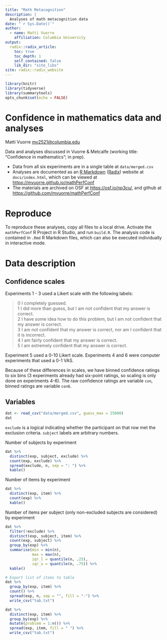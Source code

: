 ```yaml
---
title: "Math Metacognition"
description: |
  Analyses of math metacognition data
date: "`r Sys.Date()`"
author:
  - name: Matti Vuorre 
    affiliation: Columbia University
output: 
  radix::radix_article:
    toc: true
    toc_depth: 1
    self_contained: false
    lib_dir: "site_libs"
site: radix::radix_website
---
```


```r
library(knitr)
library(tidyverse)
library(summarytools)
opts_chunk$set(echo = FALSE)
```

# Confidence in mathematics data and analyses

Matti Vuorre <mv2521@columbia.edu>

Data and analyses discussed in Vuorre & Metcalfe (working title: "Confidence in mathematics"; in prep). 

* Data from all six experiments are in a single table at `data/merged.csv`
* Analyses are documented as an [R Markdown](https://rmarkdown.rstudio.com/) ([Radix](https://rstudio.github.io/radix/)) website at `docs/index.html`, which can be viewed at <https://mvuorre.github.io/mathPerfConf>
* The materials are archived on OSF at <https://osf.io/np3cu/>, and github at <https://github.com/mvuorre/mathPerfConf>

# Reproduce

To reproduce these analyses, copy all files to a local drive. Activate the `mathPerfConf` R Project in R Studio, and run `build.R`. The analysis code is contained in `.Rmd` R Markdown files, which can also be executed individually in interactive mode.


# Data description

## Confidence scales

Experiments 1 - 3 used a Likert scale with the following labels:

>0 I completely guessed.  
1 I did more than guess, but I am not confident that my answer is correct.  
2 I have some idea how to do this problem, but I am not confident that my answer is correct.  
3 I am not confident that my answer is correct, nor am I confident that it is incorrect.  
4 I am fairly confident that my answer is correct.  
5 I am extremely confident that my answer is correct.  

Experiment 5 used a 0-10 Likert scale. Experiments 4 and 6 were computer experiments that used a 0-1 VAS. 

Because of these differences in scales, we have binned confidence ratings to six bins (3 experiments already had six-point ratings, so scaling is only done on experiments 4-6). The raw confidence ratings are variable `con`, binned ratings are variable `con6`.

## Variables

```r
dat <- read_csv("data/merged.csv", guess_max = 25000)
dat
```

`exclude` is a logical indicating whether the participant on that row met the exclusion criteria. `subject` labels are arbitrary numbers.

Number of subjects by experiment

```r
dat %>% 
  distinct(exp, subject, exclude) %>% 
  count(exp, exclude) %>%
  spread(exclude, n, sep = ": ") %>% 
  kable()
```

Number of items by experiment

```r
dat %>% 
  distinct(exp, item) %>% 
  count(exp) %>% 
  kable()
```

Number of items per subject (only non-excluded subjects are considered) by experiment

```r
dat %>% 
  filter(!exclude) %>% 
  distinct(exp, subject, item) %>% 
  count(exp, subject) %>% 
  group_by(exp) %>% 
  summarise(min = min(n),
            max = max(n),
            iqr_l = quantile(n, .25),
            iqr_u = quantile(n, .75)) %>% 
  kable()
```

```r
# Export list of items to table
dat %>% 
  group_by(exp, item) %>% 
  count() %>% 
  spread(exp, n, sep = "", fill = "-") %>% 
  write_csv("tab.txt")

dat %>% 
  distinct(exp, item) %>% 
  group_by(exp) %>% 
  mutate(problem = 1:n()) %>% 
  spread(exp, item, fill = " ") %>% 
  write_csv("tab.txt")
```
